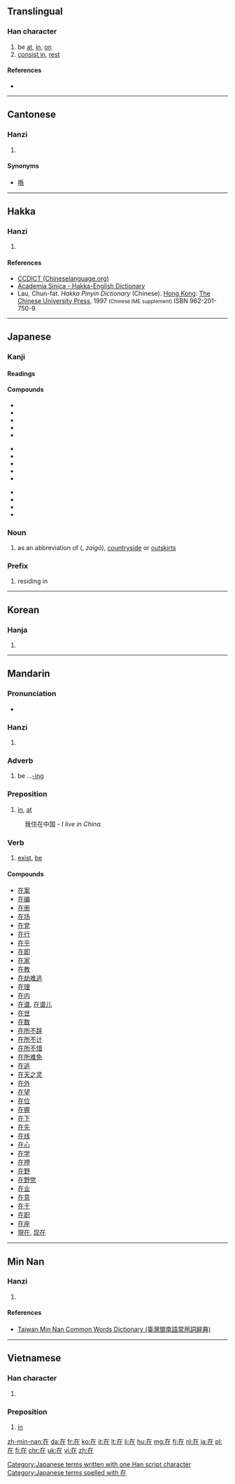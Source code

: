 ==Translingual==
{{stroke order|strokes=6}}
{{stroke order|type=animate}}

===Han character===
{{Han char|rn=32|rad=土|as=03|sn=6|four=4021<sub>4</sub>|canj=大中土 (KLG)}}

# be [[at]], [[in]], [[on]]
# [[consist in]], [[rest]]

====References====
* {{Han ref|kx=0224.181|dkj=04881|dj=0455.140|hdz=10418.070|uh=5728|ud=22312|bh=A662|bd=42594}}

----

==Cantonese==

===Hanzi===
{{yue-hanzi|jyut=[[zoi6]]|y=joi6}}

# {{defn|lang=yue|sort=土03}}

====Synonyms====
* [[喺]]

----

==Hakka==

===Hanzi===
{{hak-hanzi|poj=[[tshài]] (tshai<sup>3</sup>), [[tshoi]] (tshoi<sup>1</sup>)|gd=ts'oi<sup>1</sup>, ts'ai<sup>5</sup>, ts'ai<sup>1</sup>, hoi<sup>1</sup>, t'oi<sup>1</sup> [Meixian], ts'oi<sup>1</sup>, ts'ai<sup>6</sup> [Hailu], ts'oi<sup>1</sup>, ts'ai<sup>5</sup> [Siyan, Kwangtung], ts'oi<sup>1</sup>, ts'ai<sup>3</sup> [Bao'an], ts'ai<sup>3</sup> [Dongguan]|hpy=cai4, coi1}}

# {{defn|lang=hak|sort=土03}}

====References====
*[http://www.chineselanguage.org/dictionaries/?mode=view&module=chardict&query=%E5%9C%A8 CCDICT (Chineselanguage.org)]
*[http://minhakka.ling.sinica.edu.tw/bkg/hakyin/search.php?DETAIL=1&LIMIT=id=46783&dbname=su_tian_1&graph=2 Academia Sinica - Hakka-English Dictionary]
*Lau, Chun-fat. ''Hakka Pinyin Dictionary'' (Chinese). [[Hong Kong]]: [[w:Chinese University of Hong Kong|The Chinese University Press]], 1997 <small>(Chinese IME supplement)</small> ISBN 962-201-750-9.

----

==Japanese==

===Kanji===
{{ja-kanji|grade=5|rs=土03}}

====Readings====
{{ja-readings
|goon=[[ざい]] (zai)
|kanon=[[さい]] (sai) {{qualifier|non-[[w:Jōyō kanji|Jōyō]] reading}}
|kun=[[ある|あ.る]] ({{ja-l|在る}}, a.ru), [[あり]] (ari) {{qualifier|rare}}, [[ます|-ま.す]] ({{ja-l|在す}}, -ma.su) {{qualifier|rare}}
}}

====Compounds====
{{top3}}
* {{ja-l|在位|ざいい|zaii}}
* {{ja-l|在家|ざいけ|zaike}}
* {{ja-l|在庫|ざいこ|zaiko}}
* {{ja-l|在校|ざいこう|zaikō}}
* {{ja-l|在住|ざいじゅう|zaijū}}
{{mid3}}
* {{ja-l|在職|ざいしょく|zaishoku}}
* {{ja-l|在世|ざいせ|zaise}}
* {{ja-l|在籍|ざいせき|zaiseki}}
* {{ja-l|在宅|ざいたく|zaitaku}}
* {{ja-l|在任|ざいにん|zainin}}
{{mid3}}
* {{ja-l|在来|ざいらい|zairai}}
* {{ja-l|在留|ざいりゅう|zairyū}}
* {{ja-l|存在|そんざい|sonzai}}
* {{ja-l|在日|ざいにち|zainichi}}
{{bottom}}

===Noun===
{{ja-noun|k|hira=ざい|rom=zai|hidx=さい'}} 

# as an abbreviation of {{l|ja|在郷}} ({{l|ja|ざいごう}}, ''zaigō''), [[countryside]] or [[outskirts]]

===Prefix===
{{ja-pos|k|prefix|hira=ざい|rom=zai|hidx=さい'}} 

# residing in

[[Category:Japanese terms written with one Han script character]]
[[Category:Japanese terms spelled with 在]]

----

==Korean==

===Hanja===
{{ko-hanja|hangeul=재|rv=jae|mr=chae}}

# {{defn|lang=ko|sort=土03}}

----

==Mandarin==

===Pronunciation===
* {{audio|zh-zài.ogg|audio}}

===Hanzi===
{{cmn-hanzi|pin=[[zài]] ([[zai4]])|wg=[[tsai4|tsai<sup>4</sup>]]}}

# {{defn|lang=cmn|sort=土03}}

===Adverb===
{{cmn-adv|ts|pin=zài|pint=zai4|rs=土03}}

# be ...[[-ing]]

===Preposition===
{{cmn-prep|ts|pin=zài|pint=zai4|rs=土03}}

# [[in]], [[at]]
: 我住在中国 - ''I live in China.''

===Verb===
{{cmn-verb|ts|pin=zài|pint=zai4|rs=土03}}

# [[exist]], [[be]]

====Compounds====
* [[在案]]
* [[在编]]
* [[在册]]
* [[在场]]
* [[在党]]
* [[在行]]
* [[在乎]]
* [[在即]]
* [[在家]]
* [[在教]]
* [[在劫难逃]]
* [[在理]]
* [[在内]]
* [[在谱]], [[在谱儿]]
* [[在世]]
* [[在数]]
* [[在所不辞]]
* [[在所不计]]
* [[在所不惜]]
* [[在所难免]]
* [[在逃]]
* [[在天之灵]]
* [[在外]]
* [[在望]]
* [[在位]]
* [[在握]]
* [[在下]]
* [[在先]]
* [[在线]]
* [[在心]]
* [[在学]]
* [[在押]]
* [[在野]]
* [[在野党]]
* [[在业]]
* [[在意]]
* [[在于]]
* [[在职]]
* [[在座]]
* [[現在]], [[现在]]

----

==Min Nan==

===Hanzi===
{{nan-hanzi|tlpa=[[tsāi]] (tsai<sup>7</sup>)}}

# {{defn|lang=nan|sort=土03}}

====References====
*[http://twblg.dict.edu.tw/holodict_new/result_detail.jsp?n_no=2138&curpage=1&sample=%E5%9C%A8&radiobutton=1&querytarget=1&limit=20&pagenum=2&rowcount=34 Taiwan Min Nan Common Words Dictionary (臺灣閩南語常用詞辭典)]

----

==Vietnamese==

===Han character===
{{vi-hantu|tại|rs=土03}}

# {{defn|lang=vi|sort=土03}}

===Preposition===
{{head|vi|preposition|sc=Hant}}{{attention|vi|may need inflection template}}

# [[in]]

[[zh-min-nan:在]]
[[da:在]]
[[fr:在]]
[[ko:在]]
[[it:在]]
[[lt:在]]
[[li:在]]
[[hu:在]]
[[mg:在]]
[[fj:在]]
[[nl:在]]
[[ja:在]]
[[pl:在]]
[[fi:在]]
[[chr:在]]
[[uk:在]]
[[vi:在]]
[[zh:在]]